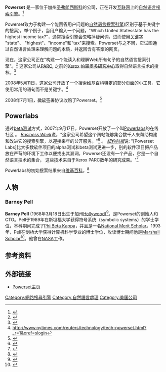{{Infobox Company
 | company_name     = Powerset
 | logo             = 
 | type             = [[私营公司|私营公司]]
 | genre            = 
 | foundation       = [[圣弗朗西斯科|圣弗朗西斯科]]，[[美国|美国]] (2005)
 | founder          = 
 | location_city    = [[圣弗朗西斯科|圣弗朗西斯科]]
 | location_country = [[美国|美国]]
 | location         = [[圣弗朗西斯科|圣弗朗西斯科]]，[[美国|美国]]
 | locations        = 
 | area_served      = 
 | key_people       = 
 | industry         = 
 | products         = 
 | services         = 
 | market cap       =
 | revenue          = 
 | operating_income = 
 | net_income       = 
 | assets           = 
 | equity           = 
 | owner            = 
 | num_employees    = 
 | parent           = [[微软|微软]] (自2008年8月1日起)
 | divisions        = 
 | subsid           = 
 | homepage         = [http://www.powerset.com www.powerset.com]
 | footnotes        = 
 | intl             = 
}}

'''Powerset''' 是一家位于加州[[圣弗朗西斯科|圣弗朗西斯科]]的公司，正在开发[[互联网|互联网]]上的[[自然语言搜索引擎|自然语言搜索引擎]]。<ref>{{cite news|title=In Silicon Valley, the Race Is On to Trump Google|first=Miguel|last=Helft|publisher=''[[The_New_York_Times|The New York Times]]''|date=2007-01-01|url=http://www.nytimes.com/2007/01/01/technology/01search.html?ex=1168232400&en=ad47077c00fe61f4&ei=5099&partner=TOPIXNEWS|accessdate=2010-03-15|archive-date=2018-11-28|archive-url=https://web.archive.org/web/20181128075901/https://www.nytimes.com/2007/01/01/technology/01search.html?ex=1168232400&en=ad47077c00fe61f4&ei=5099&partner=TOPIXNEWS|dead-url=no}}</ref>

Powerset致力于构建一个能回答用户问题的[[自然语言搜索引擎|自然语言搜索引擎]](区别于基于关键字的搜索)。举个例子，当用户输入一个问题，"Which United Statesstate has the highest income tax?"，通常搜索引擎会忽略掉疑问词，进而使用[[关键字|关键字]] "state"、 "highest"、"income"和"tax"来搜索。Powerset与之不同，它试图通过自然语言处理来理解问题的本质，并返回含有答案的网页。

现在，这家公司正在"构建一个能读入和理解Web所有句子的自然语言搜索引擎"。<ref>{{cite web|url=http://blog.powerset.com/2007/9/17/powerset-launches-powerset-labs-at-techcrunch40|title=Powerset Blog: Powerset launches Powerset Labs at TechCrunch40|accessdate=2008-03-04|deadurl=yes|archiveurl=https://web.archive.org/web/20071030095833/http://blog.powerset.com/2007/9/17/powerset-launches-powerset-labs-at-techcrunch40|archivedate=2007-10-30}}</ref> 这家公司从[[PARC_(company)|PARC]], 之前的[[Xerox|Xerox]] [[帕羅奧多研究中心|帕羅奧多研究中心]]取得自然语言技术的授权。<ref>{{cite news|url=http://www.nytimes.com/2007/02/09/technology/09license.html?_r=1&oref=slogin|publisher=''[[The_New_York_Times|The New York Times]]''|date=2007-02-09|last=Helft|first=Miguel|title=In a Search Refinement, a Chance to Rival Google|accessdate=2010-03-15|archive-date=2014-04-10|archive-url=https://web.archive.org/web/20140410114116/http://www.nytimes.com/2007/02/09/technology/09license.html?_r=1&oref=slogin|dead-url=no}}</ref>

2008年5月11日，这家公司开放了一个搜索[[维基百科|维基百科]]特定的部分页面的小工具，它使用常用的语句而不是关键字。<ref>http://www.nytimes.com/reuters/technology/tech-powerset.html?_r=1&oref=slogin{{Dead link|date=May 2008}}</ref> 

2008年7月1日，[[微软|微软]]签署协议收购了Powerset。<ref>{{Cite web |url=http://www.powerset.com/blog/articles/2008/07/01/microsoft-to-acquire-powerset |title=Powerset Blog : Microsoft to Acquire Powerset<!-- Bot generated title --> |accessdate=2010-03-15 |archive-date=2009-02-25 |archive-url=https://web.archive.org/web/20090225064356/http://www.powerset.com/blog/articles/2008/07/01/microsoft-to-acquire-powerset |dead-url=no }}</ref>

==Powerlabs==
通过[[beta测试|beta测试]]方式，2007年9月17日，Powerset开放了一个叫[[Powerlabs|Powerlabs]]的在线社区 。 ''[[Business_Week|Business Week]]''说，"这家公司希望这个网站能够集合数千人来帮助构建和改进它的搜索引擎，以迎接来年的公开服务。"<ref>{{cite news|url=http://www.businessweek.com/technology/content/sep2007/tc20070917_676790.htm?chan=top+news_top+news+index_businessweek+exclusives|title=Powerset: Move Over, Google|publisher=''[[Business_Week|Business Week]]''|last=Hof|first=Robert|date=2007-09-17|deadurl=yes|archiveurl=https://web.archive.org/web/20080415045650/http://www.businessweek.com/technology/content/sep2007/tc20070917_676790.htm?chan=top+news_top+news+index_businessweek+exclusives|archivedate=2008-04-15|accessdate=2010-03-15}}</ref> 。 ''[[纽约时报|纽约时报]]''说: "[Powerset Labs]比大多数软件项目的alpha测试和beta测试更进一步，别的软件项目把产品放在严苛的环境下工作以便找出其漏洞，Powerset还没有一个产品，它是一个自然语言技术的集合， 这些技术来自于Xerox PARC数年的研究成果。"<ref>{{cite news|title=Powerset to Skeptics: Try Us|publisher=''The New York Times''|last=Helft|first=Miguel|url=http://bits.blogs.nytimes.com/2007/09/17/powerset-to-skeptics-try-us/|date=2007-09-17|accessdate=2010-03-15|archive-date=2008-02-13|archive-url=https://web.archive.org/web/20080213150242/http://bits.blogs.nytimes.com/2007/09/17/powerset-to-skeptics-try-us/|dead-url=no}}</ref>

Powerlabs的初始搜索结果来自[[维基百科|维基百科]]。<ref>{{cite web|publisher=SFgate.com ''([[San_Francisco_Chronicle|San Francisco Chronicle]])''|url=http://www.sfgate.com/cgi-bin/blogs/sfgate/detail?blogid=19&entry_id=20341|title=Power is turned on, a bit, at Powerset|date=2007-09-17|accessdate=2010-03-15|archive-date=2008-12-23|archive-url=https://web.archive.org/web/20081223191823/http://www.sfgate.com/cgi-bin/blogs/sfgate/detail?blogid=19&entry_id=20341|dead-url=no}}</ref>

==人物==
===Barney Pell===
'''Barney Pell''' (1968年3月18日出生于加州[[Hollywood|Hollywood]])<ref name="nasa">{{cite web|url=http://ic.arc.nasa.gov/projects/Executive/team/barney/history.html|title=Barney Pell's Personal History|accessdate=2008-02-16|deadurl=yes|archiveurl=https://web.archive.org/web/20061014112552/http://ic.arc.nasa.gov/projects/Executive/team/barney/history.html|archivedate=2006-10-14}}</ref>，是Powerset的创始人和CTO。Pell于1989年在斯坦福大学获得符号系统（symbolic systems）的学士学位，本科期间完成了[[Phi_Beta_Kappa|Phi Beta Kappa]]，并且是一名[[National_Merit_Scholar|National Merit Scholar]]。1993年，Pell在剑桥大学获得计算机科学专业的博士学位，攻读博士期间他是[[Marshall_Scholar|Marshall Scholar]]<ref name="pellblog">{{cite web |url=http://www.barneypell.com/ |title=Barney Pell's Weblog |accessdate=2008-02-16 |deadurl=yes |archiveurl=https://web.archive.org/web/20080228164051/http://www.barneypell.com/ |archivedate=2008-02-28 }}</ref>。他曾在[[NASA|NASA]]工作。

==参考资料==
{{reflist|2}}

==外部链接==
*[https://web.archive.org/web/20080409210043/http://www.powerset.com/ Powerset主页]

{{Microsoft}}
{{Web search engines navbox}}

{{DEFAULTSORT:Powerset (Company)}}
[[Category:網路搜尋引擎|Category:網路搜尋引擎]]
[[Category:自然語言處理|Category:自然語言處理]]
[[Category:美国公司|Category:美国公司]]
